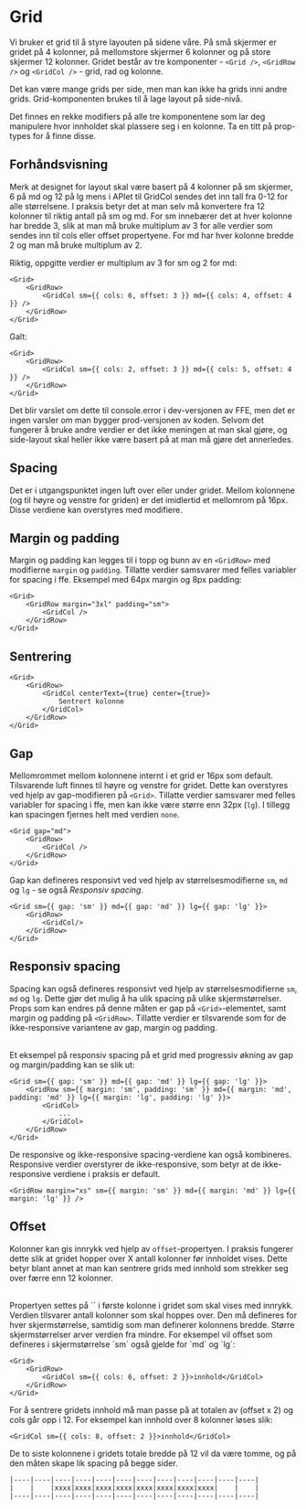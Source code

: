 
<Meta of={GridStories} />

# Grid

Vi bruker et grid til å styre layouten på sidene våre. På små skjermer er gridet på 4 kolonner, på mellomstore skjermer 6 kolonner og på store skjermer 12 kolonner.
Gridet består av tre komponenter - `<Grid />`, `<GridRow />` og `<GridCol />` - grid, rad og kolonne.

Det kan være mange grids per side, men man kan ikke ha grids inni andre grids. Grid-komponenten brukes til å lage layout på side-nivå.

Det finnes en rekke modifiers på alle tre komponentene som lar deg manipulere hvor innholdet skal plassere seg i en kolonne. Ta en titt på prop-types for å finne disse.

## Forhåndsvisning

<Canvas of={GridStories.Standard} />
<Controls of={GridStories.Standard} />

Merk at designet for layout skal være basert på 4 kolonner på sm skjermer, 6 på md og 12 på lg mens i APIet til GridCol sendes det
inn tall fra 0-12 for alle størrelsene. I praksis betyr det at man selv må konvertere fra 12 kolonner til riktig antall på sm og md.
For sm innebærer det at hver kolonne har bredde 3, slik at man må bruke multiplum av 3 for alle verdier som sendes inn til cols eller offset propertyene. For md har hver kolonne bredde 2 og man må bruke multiplum av 2.

Riktig, oppgitte verdier er multiplum av 3 for sm og 2 for md:

```
<Grid>
    <GridRow>
        <GridCol sm={{ cols: 6, offset: 3 }} md={{ cols: 4, offset: 4 }} />
    </GridRow>
</Grid>

```

Galt:

```
<Grid>
    <GridRow>
        <GridCol sm={{ cols: 2, offset: 3 }} md={{ cols: 5, offset: 4 }} />
    </GridRow>
</Grid>

```

Det blir varslet om dette til console.error i dev-versjonen av FFE, men det er ingen varsler om man bygger prod-versjonen av koden.
Selvom det fungerer å bruke andre verdier er det ikke meningen at man skal gjøre, og side-layout skal heller ikke være basert
på at man må gjøre det annerledes.

## Spacing

Det er i utgangspunktet ingen luft over eller under gridet. Mellom kolonnene (og til høyre og venstre for griden) er det imidlertid et mellomrom på 16px. Disse verdiene kan overstyres med modifiere.

<Canvas of={GridStories.Spacing} />

## Margin og padding

Margin og padding kan legges til i topp og bunn av en `<GridRow>` med modifierne `margin` og `padding`.
Tillatte verdier samsvarer med felles variabler for spacing i ffe. Eksempel med 64px margin og 8px padding:

```
<Grid>
    <GridRow margin="3xl" padding="sm">
        <GridCol />
    </GridRow>
</Grid>
```

## Sentrering

```
<Grid>
    <GridRow>
        <GridCol centerText={true} center={true}>
            Sentrert kolonne
        </GridCol>
    </GridRow>
</Grid>
```

## Gap

Mellomrommet mellom kolonnene internt i et grid er 16px som default. Tilsvarende luft finnes til høyre og venstre for gridet.
Dette kan overstyres ved hjelp av gap-modifieren på `<Grid>`. Tillatte verdier samsvarer med felles variabler for spacing i ffe,
men kan ikke være større enn 32px (`lg`). I tillegg kan spacingen fjernes helt med verdien `none`.

```
<Grid gap="md">
    <GridRow>
        <GridCol />
    </GridRow>
</Grid>
```

Gap kan defineres responsivt ved ved hjelp av størrelsesmodifierne `sm`, `md` og `lg` - se også _Responsiv spacing_.

```
<Grid sm={{ gap: 'sm' }} md={{ gap: 'md' }} lg={{ gap: 'lg' }}>
    <GridRow>
        <GridCol/>
    </GridRow>
</Grid>
```

## Responsiv spacing

Spacing kan også defineres responsivt ved hjelp av størrelsesmodifierne `sm`, `md` og `lg`. Dette gjør det mulig å ha ulik spacing på ulike skjermstørrelser.
Props som kan endres på denne måten er gap på `<Grid>`-elementet, samt margin og padding på `<GridRow>`.
Tillatte verdier er tilsvarende som for de ikke-responsive variantene av gap, margin og padding.

<br />
Et eksempel på responsiv spacing på et grid med progressiv økning av gap og
margin/padding kan se slik ut:

```
<Grid sm={{ gap: 'sm' }} md={{ gap: 'md' }} lg={{ gap: 'lg' }}>
    <GridRow sm={{ margin: 'sm', padding: 'sm' }} md={{ margin: 'md', padding: 'md' }} lg={{ margin: 'lg', padding: 'lg' }}>
        <GridCol>
            ...
        </GridCol>
    </GridRow>
</Grid>
```

De responsive og ikke-responsive spacing-verdiene kan også kombineres. Responsive verdier overstyrer de ikke-responsive,
som betyr at de ikke-responsive verdiene i praksis er default.

```
<GridRow margin="xs" sm={{ margin: 'sm' }} md={{ margin: 'md' }} lg={{ margin: 'lg' }} />
```

## Offset

Kolonner kan gis innrykk ved hjelp av `offset`-propertyen. I praksis fungerer dette slik at gridet hopper over X antall kolonner før innholdet vises.
Dette betyr blant annet at man kan sentrere grids med innhold som strekker seg over færre enn 12 kolonner.

<br/>
Propertyen settes på `<GridCol>` i første kolonne i gridet som skal vises med innrykk. Verdien tilsvarer antall kolonner som skal hoppes over.
Den må defineres for hver skjermstørrelse, samtidig som man definerer kolonnens bredde. Større skjermstørrelser arver verdien fra mindre.
For eksempel vil offset som defineres i skjermstørrelse `sm` også gjelde for `md` og `lg`:

```
<Grid>
    <GridRow>
        <GridCol sm={{ cols: 6, offset: 2 }}>innhold</GridCol>
    </GridRow>
</Grid>
```

For å sentrere gridets innhold må man passe på at totalen av (offset x 2) og cols går opp i 12. For eksempel kan innhold over 8 kolonner løses slik:

```
<GridCol sm={{ cols: 8, offset: 2 }}>innhold</GridCol>
```

De to siste kolonnene i gridets totale bredde på 12 vil da være tomme, og på den måten skape lik spacing på begge sider.

```
|----|----|----|----|----|----|----|----|----|----|----|----|
|    |    |xxxx|xxxx|xxxx|xxxx|xxxx|xxxx|xxxx|xxxx|    |    |
|----|----|----|----|----|----|----|----|----|----|----|----|
```

<Canvas of={GridStories.Offset} />
